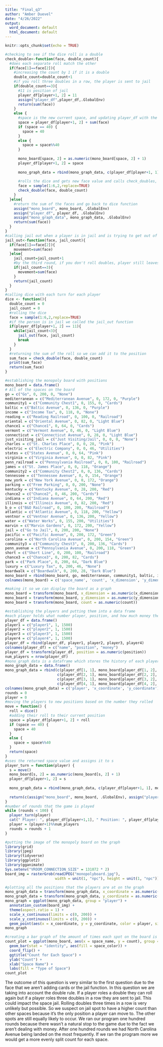 ---
title: "Final_q3"
author: "Amber Duevel"
date: "4/26/2022"
output:
  word_document: default
  html_document: default
---

```{r setup, include=FALSE}
knitr::opts_chunk$set(echo = TRUE)
```

```{r dice}
#checking to see if the dice roll is a double
check_double<-function(face, double_count){
  #does each separate roll match the other
  if(face[1]==face[2]){
    #increasing the count by 1 if it is a double
    double_count=double_count+1
    #if you roll three doubles in a row, the player is sent to jail
    if(double_count==3){
      #11 is position of jail
      player_df[player+1, 2] = 11
      assign("player_df",player_df,.GlobalEnv)
      return(sum(face))
    }
    else {
      #space is the new current space, and updating player_df with the new position, mono_board count increases by 1, and mono_graph_data adds a row with the new data
      space = player_df[player+1, 2] + sum(face)
      if (space == 40) {
        space = 40
      }
      else {
        space = space%%40
      }
    
      mono_board[space, 2] = as.numeric(mono_board[space, 2] + 1)
      player_df[player+1, 2] = space
  
      mono_graph_data = rbind(mono_graph_data, c(player_df[player+1, 1], mono_board[player_df[player+1, 2], 3], mono_board[player_df[player+1, 2], 4]))
      
      #rolls the dice and gets new face value and calls check_doubles, which is a recursive call
      face = sample(1:6,2,replace=TRUE)
      check_double(face, double_count)
    }
  }else{
    #return the sum of the faces and go back to dice function
    assign("mono_board", mono_board, .GlobalEnv)
    assign("player_df", player_df, .GlobalEnv)
    assign("mono_graph_data", mono_graph_data, .GlobalEnv)
    return(sum(face))
  }
}
#calling jail out when a player is in jail and is trying to get out of jail by rolling doubles
jail_out<-function(face, jail_count){
  if(face[1]==face[2]){
    movement=sum(face)
  }else{
    jail_count=jail_count+1
    #by the third round, if you don't roll doubles, player still leaves jail
    if(jail_count==3){
      movement=sum(face)
    }
    return(jail_count)
  }
}
#calling dice with each turn for each player
dice <- function(){
  double_count = 0
  jail_count = 0
  #rolling the dice
  face = sample(1:6,2,replace=TRUE)
  #if the person is in jail we called the jail_out function
  if(player_df[player+1, 2] == 11){
    while(jail_count<3){
      jail_out(face, jail_count)
      break
    }
  }
  #returning the sum of the roll so we can add it to the position
  sum_face = check_double(face, double_count)
  print(sum_face)
  return(sum_face)
}
```

```{r board}
#establishing the monopoly board with positions
mono_board = data.frame()
# All of the spaces on the board
go = c("Go", 0, 200, 0, "None")
mediterranean = c("Mediterranean Avenue", 0, 172, 0, "Purple")
community1 = c("Community Chest1", 0, 155, 0, "Cards")
baltic = c("Baltic Avenue", 0, 136, 0, "Purple")
income = c("Income Tax", 0, 118, 0, "None")
reading = c("Reading Railroad", 0, 100, 0, "Railroad")
oriental = c("Oriental Avenue", 0, 82, 0, "Light Blue")
chance1 = c("Chance1", 0, 64, 0, "Cards")
vermont = c("Vermont Avenue", 0, 46, 0, "Light Blue")
connecticut = c("Connecticut Avenue", 0, 28, 0, "Light Blue")
just_visiting_jail = c("Just Visiting/Jail", 0, 0, 0, "None")
charles = c("St. Charles Place", 0, 0, 28, "Pink")
electric = c("Electric Company", 0, 0, 46, "Utilities")
states = c("States Avenue", 0, 0, 64, "Pink")
virginia = c("Virginia Avenue", 0, 0, 82, "Pink")
penn_railroad = c("Pennsylvania Railroad", 0, 0, 100, "Railroad")
james = c("St. James Place", 0, 0, 118, "Orange")
community2 = c("Community Chest2", 0, 0, 136, "Cards")
tennessee = c("Tennessee Avenue", 0, 0, 154, "Orange")
new_york = c("New York Avenue", 0, 0, 172, "Orange")
parking = c("Free Parking", 0, 0, 200, "None")
kentucky = c("Kentucky Avenue", 0, 28, 200, "Red")
chance2 = c("Chance2", 0, 46, 200, "Cards")
indiana = c("Indiana Avenue", 0, 64, 200, "Red")
illinois = c("Illinois Avenue", 0, 82, 200, "Red")
b_o = c("B&O Railroad", 0, 100, 200, "Railroad")
atlantic = c("Atlantic Avenue", 0, 118, 200, "Yellow")
ventnor = c("Ventnor Avenue", 0, 136, 200, "Yellow")
water = c("Water Works", 0, 155, 200, "Utilities")
marvin = c("Marvin Gardens", 0, 172, 200, "Yellow")
jail = c("Go to Jail", 0, 200, 200, "None")
pacific = c("Pacific Avenue", 0, 200, 172, "Green")
carolina = c("North Carolina Avenue", 0, 200, 154, "Green")
community3 = c("Community Chest3", 0, 200, 136, "Cards")
penn_avenue = c("Pennsylvania Avenue", 0, 200, 118, "Green")
short = c("Short Line", 0, 200, 100, "Railroad")
chance3 = c("Chance3", 0, 200, 82, "Cards")
park = c("Park Place", 0, 200, 64, "Dark Blue")
luxury = c("Luxury Tax", 0, 200, 46, "None")
boardwalk = c("Boardwalk", 0, 200, 28, "Dark Blue")
mono_board = rbind(mono_board, go, mediterranean, community1, baltic, income, reading, oriental, chance1, vermont, connecticut, just_visiting_jail, charles, electric, states, virginia, penn_railroad, james, community2, tennessee, new_york, parking, kentucky, chance2, indiana, illinois, b_o, atlantic, ventnor, water, marvin, jail, pacific, carolina, community3, penn_avenue, short, chance3, park, luxury, boardwalk)
colnames(mono_board) = c('space_name', 'count', 'x_dimension', 'y_dimension', 'space_color')
```

```{r}
#making it so we can display the board as a graph
mono_board = transform(mono_board, x_dimension = as.numeric(x_dimension))
mono_board = transform(mono_board, y_dimension = as.numeric(y_dimension))
mono_board = transform(mono_board, count = as.numeric(count))
```

```{r turn}
#establishing the players and putting them into a data frame
#each player holds what number player, position, and how much money they have
player_df = data.frame()
player1 = c("player1", 1, 1500)
player2 = c("player2", 1, 1500)
player3 = c("player3", 1, 1500)
player4 = c("player4", 1, 1500)
player_df = rbind(player_df, player1, player2, player3, player4)
colnames(player_df) = c("name", "position", "money")
player_df = transform(player_df, position = as.numeric(position))
num_players = nrow(player_df)
#mono_graph_data is a dataframe which stores the history of each players moves around the board
mono_graph_data = data.frame()
mono_graph_data = rbind(c(player_df[1, 1], mono_board[player_df[1, 2], 3], mono_board[player_df[1, 2], 4]), 
                        c(player_df[2, 1], mono_board[player_df[2, 2], 3], mono_board[player_df[2, 2], 4]), 
                        c(player_df[3, 1], mono_board[player_df[3, 2], 3], mono_board[player_df[3, 2], 4]), 
                        c(player_df[4, 1], mono_board[player_df[4, 2], 3], mono_board[player_df[4, 2], 4]))
colnames(mono_graph_data) = c('player', 'x_coordinate', 'y_coordinate')
rounds = 0
player = 0
#moving the players to new positions based on the number they rolled
move = function() {
  roll = dice()
  #adding their roll to their current position
  space = player_df[player+1, 2] + roll
  if (space == 40) {
    space = 40
  }
  else {
    space = space%%40
  }
  return(space)
}
#uses the returned space value and assigns it to s
player_turn = function(player) {
  s = move()
  mono_board[s, 2] = as.numeric(mono_board[s, 2] + 1)
  player_df[player+1, 2] = s
  
  mono_graph_data = rbind(mono_graph_data, c(player_df[player+1, 1], mono_board[player_df[player+1, 2], 3], mono_board[player_df[player+1, 2], 4]))
  
  return(c(assign("mono_board", mono_board, .GlobalEnv), assign("player_df", player_df, .GlobalEnv), assign("mono_graph_data", mono_graph_data, .GlobalEnv)))
}
#number of rounds that the game is played
while (rounds < 100) {
  player_turn(player)
  cat(" Player: ", player_df[player+1,1], " Position: ", player_df[player+1,2])
  player = (player+1)%%num_players
  rounds = rounds + 1
}
```

```{r image}
#putting the image of the monopoly board on the graph
library(grid)
library(jpeg)
library(tidyverse)
library(ggplot2)
library(gganimate)
Sys.setenv("VROOM_CONNECTION_SIZE" = 131072 * 2)
board_img = rasterGrob(readJPEG("monopolyboard.jpg"), 
                       width = unit(1, "npc"), height = unit(1, "npc"))
```

```{r plot}
#plotting all the positions that the players are at on the graph
mono_graph_data = transform(mono_graph_data, x_coordinate = as.numeric(x_coordinate))
mono_graph_data = transform(mono_graph_data, y_coordinate = as.numeric(y_coordinate))
mono_graph = ggplot(mono_graph_data, group = "player") +
  annotation_custom(board_img) +
  theme(aspect.ratio = 1) +
  scale_x_continuous(limits = c(0, 200)) +
  scale_y_continuous(limits = c(0, 200)) +
  geom_point(aes(x = x_coordinate, y = y_coordinate, color = player, size = 5))
mono_graph
```

```{r count}
#creating a bar graph of the amount of times each spot on the board is landed on
count_plot = ggplot(mono_board, aes(x = space_name, y = count), group = "space_color") +
  geom_bar(stat = "identity", aes(fill = space_color)) +
  coord_flip() +
  ggtitle("Count for Each Space") +
  ylab("Count") +
  xlab("Space Name") +
  labs(fill = "Type of Space")
count_plot
```
The outcome of this question is very similar to the first question due to the face that we aren't adding cards or the jail function. In this question we are taking into account the double rule. If a player roles a double they can roll again but if a player roles three doubles in a row they are sent to jail. This could impact the space jail. Rolling doubles three times in a row is very unlikely but possible. So we suspect on jail spot to have a higher count than other spaces because it's the only position a player can move to. The other spots are still equally likely to occur. We ran our program one hundred rounds because there wasn't a natural stop to the game due to the fact we aren't dealing with money. After one hundred rounds we had North Carolina Avenue being landed on the most frequently. If we ran the program more we would get a more evenly split count for each space.

